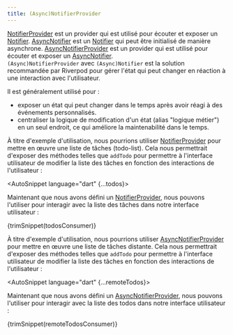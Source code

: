 ```yaml
---
title: (Async)NotifierProvider
---
```



[NotifierProvider] est un provider qui est utilisé pour écouter et exposer un [Notifier].
[AsyncNotifier] est un [Notifier] qui peut être initialisé de manière asynchrone.
[AsyncNotifierProvider] est un provider qui est utilisé pour écouter et exposer un [AsyncNotifier].  
`(Async)NotifierProvider` avec `(Async)Notifier` est la solution recommandée par Riverpod pour gérer 
l'état qui peut changer en réaction à une interaction avec l'utilisateur.

Il est généralement utilisé pour :

- exposer un état qui peut changer dans le temps après avoir réagi à des événements personnalisés.
- centraliser la logique de modification d'un état (alias "logique métier") en un seul endroit, 
  ce qui améliore la maintenabilité dans le temps.

À titre d'exemple d'utilisation, nous pourrions utiliser [NotifierProvider] pour mettre en œuvre 
une liste de tâches (todo-list).
Cela nous permettrait d'exposer des méthodes telles que `addTodo` pour permettre à l'interface 
utilisateur de modifier la liste des tâches en fonction des interactions de l'utilisateur :

<AutoSnippet language="dart" {...todos}></AutoSnippet>

Maintenant que nous avons défini un [NotifierProvider], nous pouvons l'utiliser pour interagir avec 
la liste des tâches dans notre interface utilisateur :

<CodeBlock>{trimSnippet(todosConsumer)}</CodeBlock>

À titre d'exemple d'utilisation, nous pourrions utiliser [AsyncNotifierProvider] pour mettre en œuvre une liste de tâches distante.
Cela nous permettrait d'exposer des méthodes telles que `addTodo` pour permettre à l'interface utilisateur de modifier la liste 
des tâches en fonction des interactions de l'utilisateur :

<AutoSnippet language="dart" {...remoteTodos}></AutoSnippet>

Maintenant que nous avons défini un [AsyncNotifierProvider], nous pouvons l'utiliser pour interagir avec la liste 
des todos dans notre interface utilisateur :

<CodeBlock>{trimSnippet(remoteTodosConsumer)}</CodeBlock>

[notifier]: https://pub.dev/documentation/riverpod/latest/riverpod/Notifier-class.html
[notifierprovider]: https://pub.dev/documentation/riverpod/latest/riverpod/NotifierProvider.html
[asyncnotifier]: https://pub.dev/documentation/riverpod/latest/riverpod/AsyncNotifier-class.html
[asyncnotifierprovider]: https://pub.dev/documentation/riverpod/latest/riverpod/AsyncNotifierProvider.html
